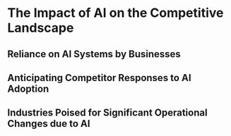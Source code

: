 # The Impact of AI on the Competitive Landscape
## Reliance on AI Systems by Businesses
## Anticipating Competitor Responses to AI Adoption
## Industries Poised for Significant Operational Changes due to AI

